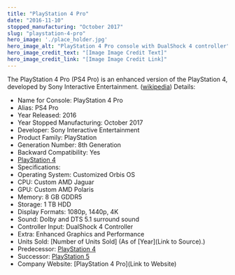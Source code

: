 ```yaml
---
title: "PlayStation 4 Pro"
date: "2016-11-10"
stopped_manufacturing: "October 2017"
slug: "playstation-4-pro"
hero_image: './place_holder.jpg'
hero_image_alt: "PlayStation 4 Pro console with DualShock 4 controller"
hero_image_credit_text: "[Image Image Credit Text]"
hero_image_credit_link: "[Image Image Credit Link]"
---
```

The PlayStation 4 Pro (PS4 Pro) is an enhanced version of the PlayStation 4, developed by Sony Interactive Entertainment. ([wikipedia](https://en.wikipedia.org.org/wiki/PlayStation_4_Pro))
Details:
- Name for Console: PlayStation 4 Pro
- Alias: PS4 Pro
- Year Released: 2016
- Year Stopped Manufacturing: October 2017
- Developer: Sony Interactive Entertainment
- Product Family: PlayStation
- Generation Number: 8th Generation
- Backward Compatibility: Yes
- [PlayStation 4]()
- Specifications:
- Operating System: Customized Orbis OS
- CPU: Custom AMD Jaguar
- GPU: Custom AMD Polaris
- Memory: 8 GB GDDR5
- Storage: 1 TB HDD
- Display Formats: 1080p, 1440p, 4K
- Sound: Dolby and DTS 5.1 surround sound
- Controller Input: DualShock 4 Controller
- Extra: Enhanced Graphics and Performance
- Units Sold: [Number of Units Sold] (As of [Year](Link to Source).)
- Predecessor: [PlayStation 4]()
- Successor: [PlayStation 5]()
- Company Website: [PlayStation 4 Pro](Link to Website)
